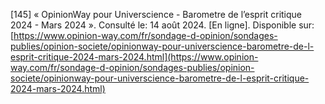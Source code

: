 \[145\]	« OpinionWay pour Universcience \- Barometre de l’esprit critique 2024 \- Mars 2024 ». Consulté le: 14 août 2024\. \[En ligne\]. Disponible sur: [https://www.opinion-way.com/fr/sondage-d-opinion/sondages-publies/opinion-societe/opinionway-pour-universcience-barometre-de-l-esprit-critique-2024-mars-2024.html](https://www.opinion-way.com/fr/sondage-d-opinion/sondages-publies/opinion-societe/opinionway-pour-universcience-barometre-de-l-esprit-critique-2024-mars-2024.html)